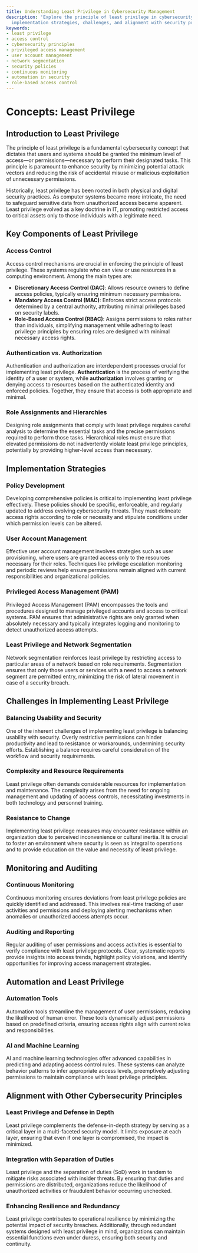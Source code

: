 ```yaml
---
title: Understanding Least Privilege in Cybersecurity Management
description: 'Explore the principle of least privilege in cybersecurity: its importance,
  implementation strategies, challenges, and alignment with security principles.'
keywords:
- least privilege
- access control
- cybersecurity principles
- privileged access management
- user account management
- network segmentation
- security policies
- continuous monitoring
- automation in security
- role-based access control
---
```


# Concepts: Least Privilege

## Introduction to Least Privilege

The principle of least privilege is a fundamental cybersecurity concept that dictates that users and systems should be granted the minimum level of access—or permissions—necessary to perform their designated tasks. This principle is paramount to enhance security by minimizing potential attack vectors and reducing the risk of accidental misuse or malicious exploitation of unnecessary permissions.

Historically, least privilege has been rooted in both physical and digital security practices. As computer systems became more intricate, the need to safeguard sensitive data from unauthorized access became apparent. Least privilege evolved as a key doctrine in IT, promoting restricted access to critical assets only to those individuals with a legitimate need.

## Key Components of Least Privilege

### Access Control

Access control mechanisms are crucial in enforcing the principle of least privilege. These systems regulate who can view or use resources in a computing environment. Among the main types are:

- **Discretionary Access Control (DAC)**: Allows resource owners to define access policies, typically ensuring minimum necessary permissions.
- **Mandatory Access Control (MAC)**: Enforces strict access protocols determined by a central authority, attributing minimal privileges based on security labels.
- **Role-Based Access Control (RBAC)**: Assigns permissions to roles rather than individuals, simplifying management while adhering to least privilege principles by ensuring roles are designed with minimal necessary access rights.

### Authentication vs. Authorization

Authentication and authorization are interdependent processes crucial for implementing least privilege. **Authentication** is the process of verifying the identity of a user or system, while **authorization** involves granting or denying access to resources based on the authenticated identity and enforced policies. Together, they ensure that access is both appropriate and minimal.

### Role Assignments and Hierarchies

Designing role assignments that comply with least privilege requires careful analysis to determine the essential tasks and the precise permissions required to perform those tasks. Hierarchical roles must ensure that elevated permissions do not inadvertently violate least privilege principles, potentially by providing higher-level access than necessary.

## Implementation Strategies

### Policy Development

Developing comprehensive policies is critical to implementing least privilege effectively. These policies should be specific, enforceable, and regularly updated to address evolving cybersecurity threats. They must delineate access rights according to role or necessity and stipulate conditions under which permission levels can be altered.

### User Account Management

Effective user account management involves strategies such as user provisioning, where users are granted access only to the resources necessary for their roles. Techniques like privilege escalation monitoring and periodic reviews help ensure permissions remain aligned with current responsibilities and organizational policies.

### Privileged Access Management (PAM)

Privileged Access Management (PAM) encompasses the tools and procedures designed to manage privileged accounts and access to critical systems. PAM ensures that administrative rights are only granted when absolutely necessary and typically integrates logging and monitoring to detect unauthorized access attempts.

### Least Privilege and Network Segmentation

Network segmentation reinforces least privilege by restricting access to particular areas of a network based on role requirements. Segmentation ensures that only those users or services with a need to access a network segment are permitted entry, minimizing the risk of lateral movement in case of a security breach.

## Challenges in Implementing Least Privilege

### Balancing Usability and Security

One of the inherent challenges of implementing least privilege is balancing usability with security. Overly restrictive permissions can hinder productivity and lead to resistance or workarounds, undermining security efforts. Establishing a balance requires careful consideration of the workflow and security requirements.

### Complexity and Resource Requirements

Least privilege often demands considerable resources for implementation and maintenance. The complexity arises from the need for ongoing management and updating of access controls, necessitating investments in both technology and personnel training.

### Resistance to Change

Implementing least privilege measures may encounter resistance within an organization due to perceived inconvenience or cultural inertia. It is crucial to foster an environment where security is seen as integral to operations and to provide education on the value and necessity of least privilege.

## Monitoring and Auditing

### Continuous Monitoring

Continuous monitoring ensures deviations from least privilege policies are quickly identified and addressed. This involves real-time tracking of user activities and permissions and deploying alerting mechanisms when anomalies or unauthorized access attempts occur.

### Auditing and Reporting

Regular auditing of user permissions and access activities is essential to verify compliance with least privilege protocols. Clear, systematic reports provide insights into access trends, highlight policy violations, and identify opportunities for improving access management strategies.

## Automation and Least Privilege

### Automation Tools

Automation tools streamline the management of user permissions, reducing the likelihood of human error. These tools dynamically adjust permissions based on predefined criteria, ensuring access rights align with current roles and responsibilities.

### AI and Machine Learning

AI and machine learning technologies offer advanced capabilities in predicting and adapting access control rules. These systems can analyze behavior patterns to infer appropriate access levels, preemptively adjusting permissions to maintain compliance with least privilege principles.

## Alignment with Other Cybersecurity Principles

### Least Privilege and Defense in Depth

Least privilege complements the defense-in-depth strategy by serving as a critical layer in a multi-faceted security model. It limits exposure at each layer, ensuring that even if one layer is compromised, the impact is minimized.

### Integration with Separation of Duties

Least privilege and the separation of duties (SoD) work in tandem to mitigate risks associated with insider threats. By ensuring that duties and permissions are distributed, organizations reduce the likelihood of unauthorized activities or fraudulent behavior occurring unchecked.

### Enhancing Resilience and Redundancy

Least privilege contributes to operational resilience by minimizing the potential impact of security breaches. Additionally, through redundant systems designed with least privilege in mind, organizations can maintain essential functions even under duress, ensuring both security and continuity.